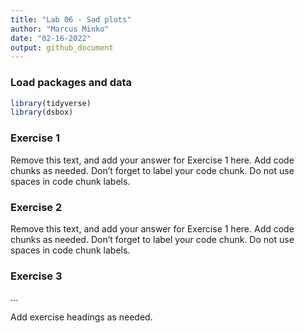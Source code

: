 ```yaml
---
title: "Lab 06 - Sad plots"
author: "Marcus Minko"
date: "02-16-2022"
output: github_document
---
```


### Load packages and data

```r
library(tidyverse) 
library(dsbox) 
```

### Exercise 1

Remove this text, and add your answer for Exercise 1 here.
Add code chunks as needed.
Don't forget to label your code chunk.
Do not use spaces in code chunk labels.

### Exercise 2

Remove this text, and add your answer for Exercise 1 here.
Add code chunks as needed.
Don't forget to label your code chunk.
Do not use spaces in code chunk labels.

### Exercise 3

...

Add exercise headings as needed.

